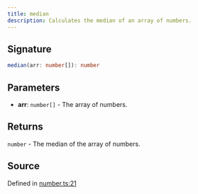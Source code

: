 ```yaml
---
title: median
description: Calculates the median of an array of numbers.
---
```


## Signature

```typescript path=null start=null
median(arr: number[]): number
```

## Parameters

- **arr**: `number[]` - The array of numbers.

## Returns

`number` - The median of the array of numbers.

## Source

Defined in [number.ts:21](https://github.com/koji/ichigyou/blob/main/src/number.ts#L21)
